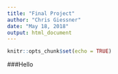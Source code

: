 ```yaml
---
title: "Final Project"
author: "Chris Giessner"
date: "May 18, 2018"
output: html_document
---
```


```r
knitr::opts_chunk$set(echo = TRUE)
```

###Hello